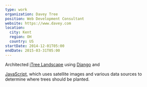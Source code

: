 ```yaml
---
type: work
organization: Davey Tree
position: Web Development Consultant
website: https://www.davey.com
location:
  city: Kent
  region: OH
  country: US
startDate: 2014-12-01T05:00
endDate: 2015-03-31T05:00
---
```


Architected <a href="https://landscape.itreetools.org">iTree Landscape</a>
using <a href="https://www.djangoproject.com">Django</a> and

<a href="https://en.wikipedia.org/wiki/JavaScript">JavaScript</a>, which uses
satellite images and various data sources to determine where trees should be
planted.

